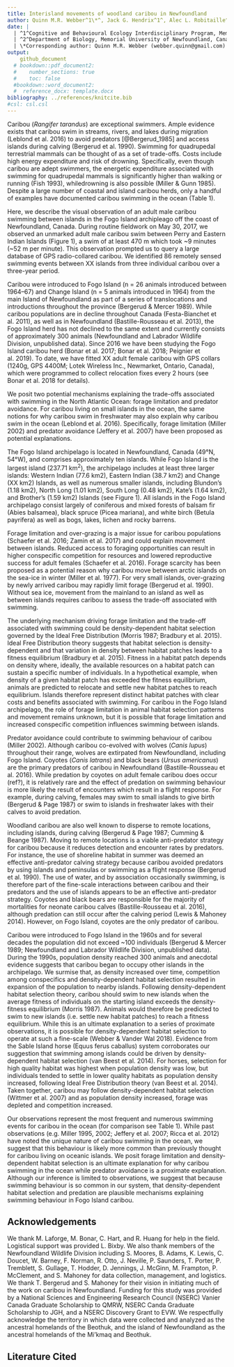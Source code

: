 ```yaml
---
title: Interisland movements of woodland caribou in Newfoundland
author: Quinn M.R. Webber^1\*^, Jack G. Hendrix^1^, Alec L. Robitaille^2^,  Eric Vander Wal^1,2^
date: |
  | ^1^Cognitive and Behavioural Ecology Interdisciplinary Program, Memorial University of Newfoundland
  | ^2^Department of Biology, Memorial University of Newfoundland, Canada
  | \*Corresponding author: Quinn M.R. Webber (webber.quinn@gmail.com)
output: 
    github_document
  # bookdown::pdf_document2:
  #    number_sections: true
  #    toc: false
  #bookdown::word_document2:
  #  reference_docx: template.docx
bibliography: ../references/knitcite.bib
#csl: csl.csl
---
```


\newpage

Caribou (*Rangifer tarandus*) are exceptional swimmers. Ample evidence exists
that caribou swim in streams, rivers, and lakes during migration (Leblond et al.
2016) to avoid predators [@Bergerud_1985] and access islands during calving
(Bergerud et al. 1990). Swimming for quadrupedal terrestrial mammals can be
thought of as a set of trade-offs. Costs include high energy expenditure and
risk of drowning. Specifically, even though caribou are adept swimmers, the
energetic expenditure associated with swimming for quadrupedal mammals is
significantly higher than walking or running (Fish 1993), whiledrowning
is also possible (Miller & Gunn 1985). Despite a large number of coastal and
island caribou herds, only a handful of examples have documented caribou
swimming in the ocean (Table 1).

Here, we describe the visual observation of an adult male caribou swimming
between islands in the Fogo Island archipleago off the coast of Newfoundland,
Canada. During routine fieldwork on May 30, 2017, we observed an unmarked adult
male caribou swim between Perry and Eastern Indian Islands (Figure 1), a swim of
at least 470 m which took ~9 minutes (~52 m per minute). This observation
prompted us to query a large database of GPS radio-collared caribou. We
identified  86 remotely sensed swimming events between XX islands from three
individual caribou over a three-year period.

<!--DO WE NEED THIS SECTION?--> 
Caribou were introduced to Fogo Island (n = 26 animals introduced between
1964–67) and Change Island (n = 5 animals introduced in 1964) from the main
Island of Newfoundland as part of a series of translocations and introductions
throughout the province (Bergerud & Mercer 1989). While caribou populations are
in decline throughout Canada (Festa-Bianchet et al. 2011), as well as in
Newfoundland (Bastille-Rousseau et al. 2013), the Fogo Island herd has not
declined to the same extent and currently consists of approximately 300 animals
(Newfoundland and Labrador Wildlife Division, unpublished data). Since 2016 we
have been studying the Fogo Island caribou herd (Bonar et al. 2017; Bonar et al.
2018; Peignier et al. 2019). To date, we have fitted XX adult female caribou
with GPS collars (1240g, GPS 4400M; Lotek Wireless Inc., Newmarket, Ontario,
Canada), which were programmed to collect relocation fixes every 2 hours (see
Bonar et al. 2018 for details).

We posit two potential mechanisms explaining the trade-offs associated with
swimming in the North Atlantic Ocean: forage limitation and predator avoidance.
For caribou living on small islands in the ocean, the same notions for why
caribou swim in freshwater may also explain why caribou swim in the ocean
(Leblond et al. 2016). Specifically, forage limitation (Miller 2002) and
predator avoidance (Jeffery et al. 2007) have been proposed as potential
explanations.

The Fogo Island archipelago is located in Newfoundland, Canada (49°N, 54°W), and
comprises approximately ten islands. While Fogo Island is the largest island
(237.71 km^2^), the archipelago includes at least three larger islands: Western
Indian (77.6 km2), Eastern Indian (38.7 km2) and Change (XX km2) Islands, as
well as numerous smaller islands, including Blundon’s (1.18 km2), North Long
(1.01 km2), South Long (0.48 km2), Kate’s (1.64 km2), and Brother’s (1.59 km2)
Islands (see Figure 1). All islands in the Fogo Island archipelago consist
largely of coniferous and mixed forests of balsam fir (Abies balsamea), black
spruce (Picea mariana), and white birch (Betula payrifera) as well as bogs,
lakes, lichen and rocky barrens.

Forage limitation and over-grazing is a major issue for caribou populations
(Schaefer et al. 2016; Zamin et al. 2017) and could explain movement between
islands. Reduced access to foraging opportunities can result in higher
conspecific competition for resources and lowered reproductive success for adult
females (Schaefer et al. 2016). Forage scarcity has been proposed as a potential
reason why caribou move between arctic islands on the sea-ice in winter (Miller
et al. 1977).  For very small islands, over-grazing by newly arrived caribou may
rapidly limit forage (Bergerud et al. 1990). Without sea ice, movement from the
mainland to an island as well as between islands requires caribou to assess the
trade-off associated with swimming. 

The underlying mechanism driving forage limitation and the trade-off associated
with swimming could be density-dependent habitat selection governed by the Ideal
Free Distribution (Morris 1987; Bradbury et al. 2015). Ideal Free Distribution
theory suggests that habitat selection is density-dependent and that variation
in density between habitat patches leads to a fitness equilibrium (Bradbury et
al. 2015). Fitness in a habitat patch depends on density where, ideally, the
available resources on a habitat patch can sustain a specific number of
individuals. In a hypothetical example, when density of a given habitat patch
has exceeded the fitness equilibrium, animals are predicted to relocate and
settle new habitat patches to reach equilibrium. Islands therefore represent
distinct habitat patches with clear costs and benefits associated with swimming.
For caribou in the Fogo Island archipelago, the role of forage limitation in
animal habitat selection patterns and movement remains unknown, but it is
possible that forage limitation and increased conspecific competition influences
swimming between islands.

Predator avoidance could contribute to swimming behaviour of caribou (Miller
2002). Although caribou co-evolved with wolves (*Canis lupus*) throughout their
range, wolves are extirpated from Newfoundland, including Fogo Island. Coyotes
(*Canis latrans*) and black bears (*Ursus americanus*) are the primary predators
of caribou in Newfoundland (Bastille-Rousseau et al. 2016). While predation by
coyotes on adult female caribou does occur (ref?), it is relatively rare and the
effect of predation on swimming behaviour is more likely the result of
encounters which result in a flight response. For example, during calving,
females may swim to small islands to give birth (Bergerud & Page 1987) or swim
to islands in freshwater lakes with their calves to avoid predation.

Woodland caribou are also well known to disperse to remote locations,
including islands, during calving (Bergerud & Page 1987; Cumming & Beange 1987).
Moving to remote locations is a viable anti-predator strategy for caribou
because it reduces detection and encounter rates by predators. For instance, the
use of shoreline habitat in summer was deemed an effective anti-predator calving
strategy because caribou avoided predators by using islands and peninsulas or
swimming as a flight response (Bergerud et al. 1990). The use of water, and by
association occasionally swimming, is therefore part of the fine-scale
interactions between caribou and their predators and the use of islands appears
to be an effective anti-predator strategy. Coyotes and black bears are
responsible for the majority of mortalities for neonate caribou calves
(Bastille-Rousseau et al. 2016), although predation can still occur after the
calving period (Lewis & Mahoney 2014). However, on Fogo Island, coyotes are the
only predator of caribou.




Caribou were introduced to Fogo Island in the 1960s and for several decades the
population did not exceed ~100 individuals (Bergerud & Mercer 1989; Newfoundland
and Labrador Wildlife Division, unpublished data). During the 1990s, population
density reached 300 animals and anecdotal evidence suggests that caribou began
to occupy other islands in the archipelago. We surmise that, as density
increased over time, competition among conspecifics and density-dependent
habitat selection resulted in expansion of the population to nearby islands.
Following density-dependent habitat selection theory, caribou should swim to new
islands when the average fitness of individuals on the starting island exceeds
the density-fitness equilibrium (Morris 1987). Animals would therefore be
predicted to swim to new islands (i.e. settle new habitat patches) to reach a
fitness equilibrium. While this is an ultimate explanation to a series of
proximate observations, it is possible for density-dependent habitat selection
to operate at such a fine-scale (Webber & Vander Wal 2018). Evidence from the
Sable Island horse (Equus ferus caballus) system corroborates our suggestion
that swimming among islands could be driven by density-dependent habitat
selection (van Beest et al. 2014). For horses, selection for high quality
habitat was highest when population density was low, but individuals tended to
settle in lower quality habitats as population density increased, following
Ideal Free Distribution theory (van Beest et al. 2014). Taken together, caribou
may follow density-dependent habitat selection (Wittmer et al. 2007) and as
population density increased, forage was depleted and competition increased.


Our observations represent the most frequent and numerous swimming events for
caribou in the ocean (for comparison see Table 1). While past observations (e.g.
Miller 1995, 2002; Jeffery et al. 2007; Ricca et al. 2012) have noted the unique
nature of caribou swimming in the ocean, we suggest that this behaviour is
likely more common than previously thought for caribou living on oceanic
islands. We posit forage limitation and density-dependent habitat selection is
an ultimate explanation for why caribou swimming in the ocean while predator
avoidance is a proximate explanation. Although our inference is limited to
observations, we suggest that because swimming behaviour is so common in our
system, that density-dependent habitat selection and predation are plausible
mechanisms explaining swimming behaviour in Fogo Island caribou.

## Acknowledgements 
We thank M. Laforge, M. Bonar, C. Hart, and R. Huang for help in the field.
Logistical support was provided L. Bixby. We also thank members of the
Newfoundland Wildlife Division including S. Moores, B. Adams, K. Lewis, C.
Doucet, W. Barney, F. Norman, R. Otto, J. Neville, P. Saunders, T. Porter, P.
Tremblett, S. Gullage, T. Hodder, D. Jennings, J. McGinn, M. Frampton, P.
McClement, and S. Mahoney for data collection, management, and logistics. We
thank T. Bergerud and S. Mahoney for their vision in initiating much of the work
on caribou in Newfoundland. Funding for this study was provided by a National
Sciences and Engineering Research Council (NSERC) Vanier Canada Graduate
Scholarship to QMRW, NSERC Canda Graduate Scholarship to JGH, and a NSERC
Discovery Grant to EVW. We respectfully acknowledge the territory in which data
were collected and analyzed as the ancestral homelands of the Beothuk, and the
island of Newfoundland as the ancestral homelands of the Mi’kmaq and Beothuk.


## Literature Cited
